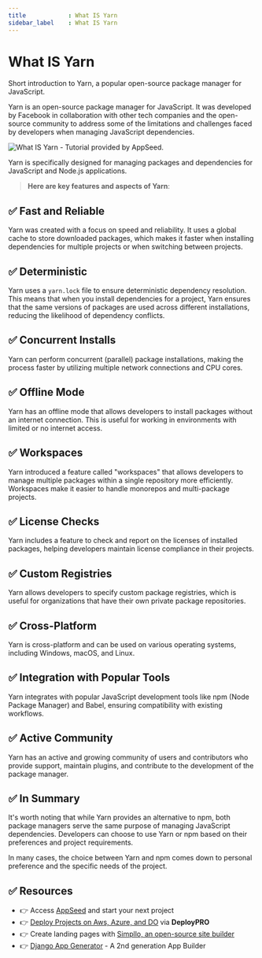 ```yaml
---
title            : What IS Yarn 
sidebar_label    : What IS Yarn 
---
```


# What IS Yarn

<SubHeading>Short introduction to Yarn, a popular open-source package manager for JavaScript.</SubHeading>

Yarn is an open-source package manager for JavaScript. 
It was developed by Facebook in collaboration with other tech companies and the open-source community to address some of the limitations and challenges faced by developers when managing JavaScript dependencies. 

![What IS Yarn - Tutorial provided by AppSeed.](https://github-production-user-asset-6210df.s3.amazonaws.com/51070104/269235182-2e7d7349-2c42-493b-8621-04bb06fc36fc.jpg) 

Yarn is specifically designed for managing packages and dependencies for JavaScript and Node.js applications.

> **Here are key features and aspects of Yarn**:

## ✅ **Fast and Reliable** 

Yarn was created with a focus on speed and reliability. It uses a global cache to store downloaded packages, which makes it faster when installing dependencies for multiple projects or when switching between projects.

## ✅ **Deterministic** 

Yarn uses a `yarn.lock` file to ensure deterministic dependency resolution. 
This means that when you install dependencies for a project, Yarn ensures that the same versions of packages are used across different installations, reducing the likelihood of dependency conflicts.

## ✅ **Concurrent Installs** 

Yarn can perform concurrent (parallel) package installations, making the process faster by utilizing multiple network connections and CPU cores.

## ✅ **Offline Mode** 

Yarn has an offline mode that allows developers to install packages without an internet connection. This is useful for working in environments with limited or no internet access.

## ✅ **Workspaces** 

Yarn introduced a feature called "workspaces" that allows developers to manage multiple packages within a single repository more efficiently. Workspaces make it easier to handle monorepos and multi-package projects.

## ✅ **License Checks** 

Yarn includes a feature to check and report on the licenses of installed packages, helping developers maintain license compliance in their projects.

## ✅ **Custom Registries** 

Yarn allows developers to specify custom package registries, which is useful for organizations that have their own private package repositories.

## ✅ **Cross-Platform** 

Yarn is cross-platform and can be used on various operating systems, including Windows, macOS, and Linux.

## ✅ **Integration with Popular Tools** 

Yarn integrates with popular JavaScript development tools like npm (Node Package Manager) and Babel, ensuring compatibility with existing workflows.

## ✅ **Active Community** 

Yarn has an active and growing community of users and contributors who provide support, maintain plugins, and contribute to the development of the package manager.

## ✅ In Summary

It's worth noting that while Yarn provides an alternative to npm, both package managers serve the same purpose of managing JavaScript dependencies. 
Developers can choose to use Yarn or npm based on their preferences and project requirements. 

In many cases, the choice between Yarn and npm comes down to personal preference and the specific needs of the project.

## ✅ Resources 

- 👉 Access [AppSeed](https://appseed.us/) and start your next project
- 👉 [Deploy Projects on Aws, Azure, and DO](https://www.docs.deploypro.dev/) via **DeployPRO**
- 👉 Create landing pages with [Simpllo, an open-source site builder](https://www.simpllo.com/)
- 👉 [Django App Generator](https://app-generator.dev/django/) - A 2nd generation App Builder
